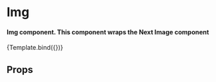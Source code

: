 
<Meta title="BASE COMPONENTS/Img" component={Img} />


# Img

#### Img component. This component wraps the Next Image component

<Canvas>
  <Story
    name="Img"
    args={{
      src: image,
      alt: 'Image',
    }}
  >
    {Template.bind({})}
  </Story>
</Canvas>

## Props

<ArgTypes />
